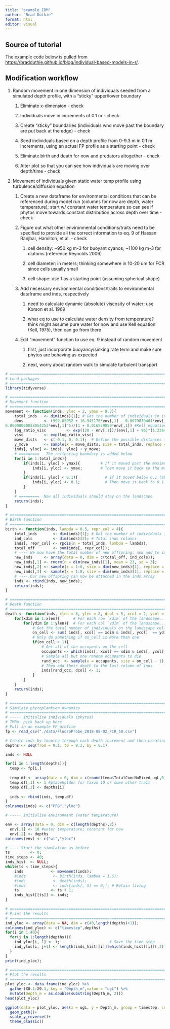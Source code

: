 ```yaml
---
title: "example_IBM"
author: "Brad Duthie"
format: html
editor: visual
---
```


## Source of tutorial

The example code below is pulled from <https://bradduthie.github.io/blog/individual-based-models-in-r/>.

## Modification workflow

1.  Random movement in one dimension of individuals seeded from a simulated depth profile, with a "sticky" upper/lower boundary
    1.  Eliminate x-dimension - check

    2.  Individuals move in increments of 0.1 m - check

    3.  Create "sticky" boundaries (individuals who move past the boundary are put back at the edge) - check

    4.  Seed individuals based on a depth profile from 0-9.3 m in 0.1 m increments, using an actual FP profile as a starting point - check

    5.  Eliminate birth and death for now and predators altogether - check

    6.  Alter plot so that you can see how individuals are moving over depth/time - check
2.  Movement of individuals given static water temp profile using turbulence/diffusion equation
    1.  Create a new dataframe for environmental conditions that can be referenced during model run (columns for now are depth, water temperature); start w/ constant water temperature so can see if phytos move towards constant distribution across depth over time - check

    2.  Figure out what other environmental conditions/traits need to be specified to provide all the correct information to eq. 9 of Hassan Ranjbar, Hamilton, et al. - check

        1.  cell density: \~950 kg m-3 for buoyant cyanos; \~1100 kg m-3 for diatoms (reference Reynolds 2006)

        2.  cell diameter: in meters; thinking somewhere in 10-20 um for FCR since cells usually small

        3.  cell shape: use 1 as a starting point (assuming spherical shape)

    3.  Add necessary environmental conditions/traits to environmental dataframe and inds, respectively

        1.  need to calculate dynamic (absolute) viscosity of water; use Korson et al. 1969

        2.  what eq to use to calculate water density from temperature? think might assume pure water for now and use Kell equation (Kell, 1975), then can go from there

    4.  Edit "movement" function to use eq. 9 instead of random movement

        1.  first, just incorporate buoyancy/sinking rate term and make sure phytos are behaving as expected

        2.  next, worry about random walk to simulate turbulent transport

```r
# =============================================================================
# Load packages
# =============================================================================
library(tidyverse)

# =============================================================================
# Movement function
# =============================================================================
movement <- function(inds, yloc = 2, ymax = 9.3){
    total_inds   <- dim(inds)[1]; # Get the number of individuals in inds
    dens         <- (999.83952 + 16.945176*env[,1] - 0.0079870401*env[,1]^2 - 0.000046170461*env[,1]^3 + 0.00000010556302*env[,1]^4 -
0.00000000028054253*env[,1]^5)/(1 + 0.016879850*env[,1]) #Kell equation for water density (Kell, 1975)
    log_ratio_visc         <- exp((20 - env[,1])/(env[,1] + 96)*(1.2364 - 0.00137*(20 - env[,1]) + 0.0000057*(20 - env[,1])^2)) #stuck here figuring out how to get back to viscosity at target temp from log10(ratio of viscosity at target temp/viscosity at 20 degrees C)
    visc         <- exp(log_ratio_visc)
    move_dists   <- c(-0.1, 0, 0.1);  # Define the possible distances to move
    y_move       <- sample(x = move_dists, size = total_inds, replace = TRUE);
    inds[, yloc] <- inds[, yloc] + y_move;
    # =========   The reflecting boundary is added below
    for(i in 1:total_inds){ 
        if(inds[i, yloc] > ymax){         # If it moved past the maximum depth
            inds[i, yloc] <- ymax;        # Then move it back to the maximum depth
        }
        if(inds[i, yloc] < 0.1){            # If it moved below 0.1 (above surface)
            inds[i, yloc] <- 0.1;           # Then move it back to 0.1 (surface)
        }
    } 
    # =========  Now all individuals should stay on the landscape
    return(inds);
}

# =============================================================================
# Birth function
# =============================================================================
birth <- function(inds, lambda = 0.5, repr_col = 4){
    total_inds       <- dim(inds)[1]; # Get the number of individuals in inds
    ind_cols         <- dim(inds)[2]; # Total inds columns
    inds[, repr_col] <- rpois(n = total_inds, lambda = lambda); 
    total_off        <- sum(inds[, repr_col]);
    # ---- We now have the total number of new offspring; now add to inds
    new_inds     <- array(data = 0, dim = c(total_off, ind_cols));
    new_inds[,1] <- rnorm(n = dim(new_inds)[1], mean = 23, sd = 3);
    new_inds[,2] <- sample(x = 1:8, size = dim(new_inds)[1], replace = TRUE);
    new_inds[,3] <- sample(x = 1:8, size = dim(new_inds)[1], replace = TRUE);
    # ---- Our new offspring can now be attached in the inds array
    inds <- rbind(inds, new_inds);
    return(inds);
}

# =============================================================================
# Death function
# =============================================================================
death <- function(inds, xlen = 8, ylen = 8, dcol = 5, xcol = 2, ycol = 3){
    for(xdim in 1:xlen){      # For each row `xdim` of the landscape...
        for(ydim in 1:ylen){  # For each col `ydim` of the landscape...
            # Get the total number of individuals on the landscape cell
            on_cell <- sum( inds[, xcol] == xdim & inds[, ycol]  == ydim);
            # Only do something if on_cell is more than one
            if(on_cell > 1){
                # Get all of the occupants on the cell
                occupants <- which(inds[, xcol] == xdim & inds[, ycol] == ydim);
                # Sample all but one random occupants to die
                rand_occ  <- sample(x = occupants, size = on_cell - 1);
                # Then add their death to the last column of inds
                inds[rand_occ, dcol] <- 1;
            }
        }
    }
    return(inds);
}

# =============================================================================
# Simulate phytoplankton dynamics
# =============================================================================
# ----- Initialise individuals (phytos)
# TMRW: pick back up here
# Pull in an example FP profile
fp <- read_csv("./data/FluoroProbe_2018-08-02_FCR_50.csv")

# Create inds by looping through each depth increment and then creating that number of individuals at that depth based on ug/L
depths <- seq(from = 0.1, to = 9.3, by = 0.1)

inds <- NULL

for(i in 1:length(depths)){
  temp <- fp[i,]
  
  temp.df <- array(data = 0, dim = c(round(temp$TotalConcNoMixed_ugL,0),2))
  temp.df[,1] <- 1 #placeholder for taxon ID or some other trait
  temp.df[,2] <- depths[i]
  
  inds <- rbind(inds, temp.df)
}
colnames(inds) <- c("PFG","yloc")

# ----- Initialise environment (water temperature)

env <- array(data = 0, dim = c(length(depths),2))
  env[,1] <- 10 #water temperature; constant for now
  env[,2] <- depths
colnames(env) <- c("wt","yloc")

# ---- Start the simulation as before
ts         <- 0;
time_steps <- 40;
inds_hist  <- NULL;
while(ts < time_steps){
    inds            <- movement(inds); 
    #inds            <- birth(inds, lambda = 1.5);
    #inds            <- death(inds);
    #inds            <- inds[inds[, 5] == 0,]; # Retain living
    ts              <- ts + 1; 
    inds_hist[[ts]] <- inds;
}

# =============================================================================
# Print the results
# =============================================================================
ind_yloc <- array(data = NA, dim = c(40,length(depths)+1));
colnames(ind_yloc) <- c("timestep",depths)
for(i in 1:40){
  for(j in 1:length(depths)){
    ind_yloc[i, 1] <- i;                      # Save the time step
    ind_yloc[i, j+1] <- length(inds_hist[[i]][which(inds_hist[[i]][,2] == depths[j]),1]); # Save the number of individuals at each depth
  }
}
print(ind_yloc);

# =============================================================================
# Plot the results
# =============================================================================
plot_yloc <- data.frame(ind_yloc) %>%
  gather(X0.1:X9.3, key = "Depth_m",value = "ugL") %>%
  mutate(Depth_m = as.double(substring(Depth_m, 2)))
head(plot_yloc)

ggplot(data = plot_yloc, aes(x = ugL, y = Depth_m, group = timestep, color = timestep))+
  geom_path()+
  scale_y_reverse()+
  theme_classic()
```
